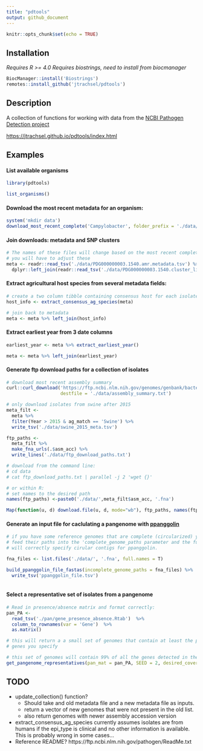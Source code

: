 ```yaml
---
title: "pdtools"
output: github_document
---
```


```r
knitr::opts_chunk$set(echo = TRUE)
```

## Installation

*Requires R >= 4.0* 
*Requires biostrings, need to install from biocmanager*
```r
BiocManager::install('Biostrings')
remotes::install_github('jtrachsel/pdtools')
```

## Description  

A collection of functions for working with data from the
[NCBI Pathogen Detection project](https://www.ncbi.nlm.nih.gov/pathogens/)  

[https://jtrachsel.github.io/pdtools/index.html](https://jtrachsel.github.io/pdtools/index.html)

## Examples  

#### List available organisms

```r

library(pdtools)

list_organisms()

```



#### Download the most recent metadata for an organism:  
```r
system('mkdir data')
download_most_recent_complete('Campylobacter', folder_prefix = './data/')
```


#### Join downloads: metadata and SNP clusters

```r
# The names of these files will change based on the most recent complete data
# you will have to adjust these
meta <- readr::read_tsv('./data/PDG000000003.1540.amr.metadata.tsv') %>% 
  dplyr::left_join(readr::read_tsv('./data/PDG000000003.1540.cluster_list.tsv'))
```

#### Extract agricultural host species from several metadata fields:  
```r
# create a two column tibble containing consensus host for each isolate
host_info <- extract_consensus_ag_species(meta)

# join back to metadata
meta <- meta %>% left_join(host_info)
```

#### Extract earliest year from 3 date columns  
```r

earliest_year <- meta %>% extract_earliest_year()

meta <- meta %>% left_join(earliest_year)
```


#### Generate ftp download paths for a collection of isolates
```r
# download most recent assembly summary
curl::curl_download('https://ftp.ncbi.nlm.nih.gov/genomes/genbank/bacteria/assembly_summary.txt',
                    destfile = './data/assembly_summary.txt')

# only download isolates from swine after 2015
meta_filt <-
  meta %>%
  filter(Year > 2015 & ag_match == 'Swine') %>% 
  write_tsv('./data/swine_2015_meta.tsv')

ftp_paths <- 
  meta_filt %>% 
  make_fna_urls(.$asm_acc) %>% 
  write_lines('./data/ftp_download_paths.txt')

# download from the command line:
# cd data
# cat ftp_download_paths.txt | parallel -j 2 'wget {}'

# or within R:
# set names to the desired path 
names(ftp_paths) <-paste0('./data/',meta_filt$asm_acc, '.fna')

Map(function(u, d) download.file(u, d, mode="wb"), ftp_paths, names(ftp_paths))


```

#### Generate an input file for caclulating a pangenome with [ppanggolin](https://github.com/labgem/PPanGGOLiN)  

```r
# if you have some reference genomes that are complete (circularized) you can 
# feed their paths into the 'complete_genome_paths parameter and the function
# will correctly specify cirular contigs for ppanggolin.  

fna_files <- list.files('./data/', '.fna', full.names = T)

build_ppanggolin_file_fastas(incomplete_genome_paths = fna_files) %>% 
  write_tsv('ppanggolin_file.tsv')



```


#### Select a representative set of isolates from a pangenome  
```r
# Read in presence/absence matrix and format correctly:
pan_PA <-
  read_tsv('./pan/gene_presence_absence.Rtab')  %>% 
  column_to_rownames(var = 'Gene')  %>% 
  as.matrix() 

# this will return a a small set of genomes that contain at least the proportion of
# genes you specify

# this set of genomes will contain 99% of all the genes detected in the pangenome
get_pangenome_representatives(pan_mat = pan_PA, SEED = 2, desired_coverage = .99)

```


## TODO  
- update_collection() function?
  - Should take and old metadata file and a new metadata file as inputs.  
  - return a vector of new genomes that were not present in the old list. 
  - also return genomes with newer assembly accession version  
- extract_consensus_ag_species currently assumes isolates are from humans if the epi_type is clinical and no other information is available.  This is probably wrong in some cases...
- Reference README? https://ftp.ncbi.nlm.nih.gov/pathogen/ReadMe.txt 


